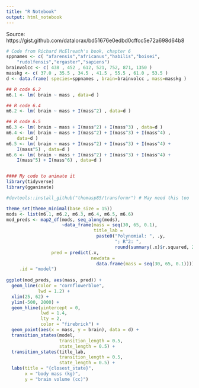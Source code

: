 ```yaml
---
title: "R Notebook"
output: html_notebook
---
```


Source: https://gist.github.com/datalorax/bd51676e0edbd0cffcc5e72a698d64b8

```r
# Code from Richard McElreath's book, chapter 6
sppnames <- c( "afarensis","africanus","habilis","boisei",
    "rudolfensis","ergaster","sapiens")
brainvolcc <- c( 438 , 452 , 612, 521, 752, 871, 1350 )
masskg <- c( 37.0 , 35.5 , 34.5 , 41.5 , 55.5 , 61.0 , 53.5 )
d <- data.frame( species=sppnames , brain=brainvolcc , mass=masskg )

## R code 6.2
m6.1 <- lm( brain ~ mass , data=d )

## R code 6.4
m6.2 <- lm( brain ~ mass + I(mass^2) , data=d )

## R code 6.5
m6.3 <- lm( brain ~ mass + I(mass^2) + I(mass^3) , data=d )
m6.4 <- lm( brain ~ mass + I(mass^2) + I(mass^3) + I(mass^4) ,
    data=d )
m6.5 <- lm( brain ~ mass + I(mass^2) + I(mass^3) + I(mass^4) +
    I(mass^5) , data=d )
m6.6 <- lm( brain ~ mass + I(mass^2) + I(mass^3) + I(mass^4) +
    I(mass^5) + I(mass^6) , data=d )


#### My code to animate it
library(tidyverse)
library(gganimate)

#devtools::install_github("thomasp85/transformr") # May need this too

theme_set(theme_minimal(base_size = 15))
mods <- list(m6.1, m6.2, m6.3, m6.4, m6.5, m6.6)
mod_preds <- map2_df(mods, seq_along(mods),
                     ~data_frame(mass = seq(30, 65, 0.1),
                                 title_lab = 
                                  paste0("Polynomial: ", .y,
                                         "; R^2: ", 
                                         round(summary(.x)$r.squared, 2)),
                 pred = predict(.x, 
                                newdata = 
                                  data.frame(mass = seq(30, 65, 0.1)))),
     .id = "model")
  
ggplot(mod_preds, aes(mass, pred)) +
  geom_line(color = "cornflowerblue", 
            lwd = 1.2) +
  xlim(25, 62) +
  ylim(-500, 2000) +
  geom_hline(yintercept = 0, 
             lwd = 1.4, 
             lty = 2, 
             color = "firebrick") +
  geom_point(aes(x = mass, y = brain), data = d) +
  transition_states(model,
                    transition_length = 0.5,
                    state_length = 0.5) +
  transition_states(title_lab,
                    transition_length = 0.5, 
                    state_length = 0.5) +
  labs(title = "{closest_state}",
       x = "body mass (kg)",
       y = "brain volume (cc)")
```

